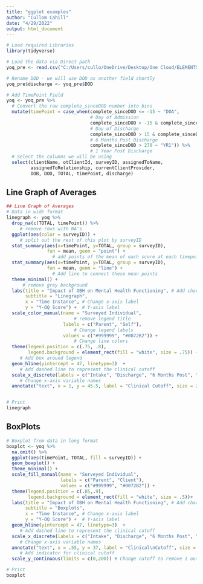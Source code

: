 ```yaml
---
title: "ggplot examples"
author: "Cullom Cahill"
date: "4/29/2022"
output: html_document
---
```


```r
# Load required Libraries
library(tidyverse)

# Load the data via Direct path
yoq_pre <- read.csv("C:/Users/cullo/OneDrive/Desktop/One Cloud/ELEMENTS/YOQ/data/YOQ paired down Master.csv")

# Rename DOD - we will use DOD as another field shortly
yoq_pre$discharge <- yoq_pre$DOD

# Add TimePoint Field
yoq <- yoq_pre %>%
  # Convert the raw complete_sinceDOD number into bins
  mutate(timePoint = case_when(complete_sinceDOD <= -15 ~ "DOA", 
                               # Day of Admission
                               complete_sinceDOD > -15 & complete_sinceDOD <= 40 ~ "DOD", 
                               # Day of Discharge
                               complete_sinceDOD > 15 & complete_sinceDOD <= 270 ~ "MO6",
                               # 6 Months Post Discharge
                               complete_sinceDOD > 270 ~ "YR1")) %>% 
                               # 1 Year Post Discharge
  # Select the columns we will be using
  select(clientName, otClientId, surveyID, assignedToName, 
         assignedToRelationship, currentClientProvider, 
         DOB, DOD, TOTAL, timePoint, discharge)

```

## Line Graph of Averages
```r
## Line Graph of Averages 
# Data in wide format
linegraph <- yoq %>% 
  drop_na(c(TOTAL, timePoint)) %>% 
     # remove rows with NA's
  ggplot(aes(color = surveyID)) + 
     # split out the rest of this plot by surveyID
  stat_summary(aes(x=timePoint, y=TOTAL, group = surveyID), 
               fun = mean, geom = "point") + 
                 # add points of the mean of each score at each timepoint
  stat_summary(aes(x=timePoint, y=TOTAL, group = surveyID), 
               fun = mean, geom = "line") + 
                 # Add line to connect these mean points
  theme_minimal() + 
      # remove grey background
  labs(title = "Impact of OBH on Mental Health Functioning", # Add chart title
       subtitle = "Linegraph",
       x = "Time Instance", # Change x-axis label
       y = "Y-OQ Score") +  # Y-axis label
  scale_color_manual(name = "Surveyed Individual",  
                         # remove legend title
                     labels = c("Parent", "Self"), 
                         # Change legend labels
                     values = c("#999999", "#0072B2")) + 
                         # Change line colors
  theme(legend.position = c(.75, .8),
        legend.background = element_rect(fill = "white", size = .75)) +
     # Add box around legend
  geom_hline(yintercept = 47, linetype=3)  + 
     # Add dashed line to represent the clinical cutoff
  scale_x_discrete(labels = c("Intake", "Discharge", "6 Months Post", "1 Year Post")) + 
     # Change x-axis variable names
  annotate("text", x = 1, y = 45.5, label = "Clinical Cutoff", size = 2.5)  # Add indicator for clinical cutoff


# Print
linegraph

```


## BoxPlots

```r
# Boxplot from data in long format
boxplot <- yoq %>% 
  na.omit() %>% 
  ggplot(aes(timePoint, TOTAL, fill = surveyID)) + 
  geom_boxplot() +
  theme_minimal() +
  scale_fill_manual(name = "Surveyed Individual",
                    labels = c("Parent", "Client"),
                    values = c("#999999", "#0072B2")) +
  theme(legend.position = c(.85,.9),
        legend.background = element_rect(fill = "white", size = .5))+ 
  labs(title = "Impact of OBH on Mental Health Functioning", # Add chart title
       subtitle = "Boxplots",
       x = "Time Instance", # Change x-axis label
       y = "Y-OQ Score") +  # Y-axis label
  geom_hline(yintercept = 47, linetype=3)  + 
     # Add dashed line to represent the clinical cutoff
  scale_x_discrete(labels = c("Intake", "Discharge", "6 Months Post", "1 Year Post")) + 
     # Change x-axis variable names
  annotate("text", x = .55, y = 37, label = "Clinical\nCutoff", size = 2.5) +
     # Add indicator for clinical cutoff
  scale_y_continuous(limits = c(0,200)) # Change cutoff to remove 1 outlier and make graph more readable

# Print
boxplot
```

